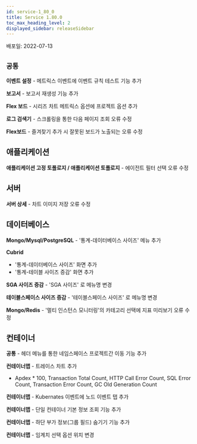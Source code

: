 ```yaml
---
id: service-1_80_0
title: Service 1.80.0
toc_max_heading_level: 2
displayed_sidebar: releaseSidebar
---
```



배포일: 2022-07-13

## `공통`

**이벤트 설정** - 메트릭스 이벤트에 이벤트 규칙 테스트 기능 추가

**보고서** - 보고서 재생성 기능 추가

**Flex 보드** - 시리즈 차트 메트릭스 옵션에 프로젝트 옵션 추가

**로그 검색기** - 스크롤링을 통한 다음 페이지 조회 오류 수정

**Flex보드** - 즐겨찾기 추가 시 잘못된 보드가 노출되는 오류 수정

## 애플리케이션

**애플리케이션 고정 토폴로지 / 애플리케이션 토폴로지** - 에이전트 필터 선택 오류 수정

## 서버

**서버 상세** - 차트 이미지 저장 오류 수정

## 데이터베이스

**Mongo/Mysql/PostgreSQL** - '통계-데이터베이스 사이즈' 메뉴 추가

**Cubrid**

- '통계-데이터베이스 사이즈' 화면 추가
- '통계-테이블 사이즈 증감' 화면 추가

**SGA 사이즈 증감** - 'SGA 사이즈' 로 메뉴명 변경

**테이블스페이스 사이즈 증감** - '테이블스페이스 사이즈' 로 메뉴명 변경

**Mongo/Redis** - '멀티 인스턴스 모니터링'의 카테고리 선택에 지표 미리보기 오류 수정

## 컨테이너

**공통** - 헤더 메뉴를 통한 네임스페이스 프로젝트간 이동 기능 추가

**컨테이너맵** - 트레이스 차트 추가

- Apdex * 100, Transaction Total Count, HTTP Call Error Count, SQL Error Count, Transaction Error Count, GC Old Generation Count

**컨테이너맵** - Kubernates 이벤트에 노드 이벤트 탭 추가

**컨테이너맵** - 단일 컨테이너 기본 정보 조회 기능 추가

**컨테이너맵** - 하단 부가 정보(그룹 필드) 숨기기 기능 추가

**컨테이너맵** - 임계치 선택 옵션 위치 변경

